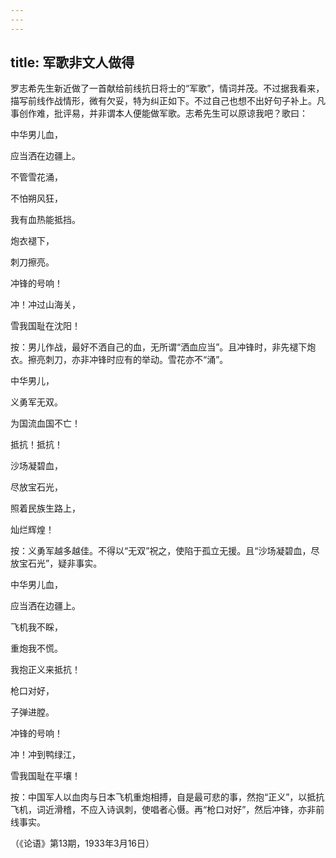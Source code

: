 ```yaml
---
---
---
```

title: 军歌非文人做得
---




罗志希先生新近做了一首献给前线抗日将士的“军歌”，情词并茂。不过据我看来，描写前线作战情形，微有欠妥，特为纠正如下。不过自己也想不出好句子补上。凡事创作难，批评易，并非谓本人便能做军歌。志希先生可以原谅我吧？歌曰：

中华男儿血，

应当洒在边疆上。

不管雪花涌，

不怕朔风狂，

我有血热能抵挡。

炮衣褪下，

刺刀擦亮。

冲锋的号响！

冲！冲过山海关，

雪我国耻在沈阳！

按：男儿作战，最好不洒自己的血，无所谓“洒血应当”。且冲锋时，非先褪下炮衣。擦亮刺刀，亦非冲锋时应有的举动。雪花亦不“涌”。

中华男儿，

义勇军无双。

为国流血国不亡！

抵抗！抵抗！

沙场凝碧血，

尽放宝石光，

照着民族生路上，

灿烂辉煌！

按：义勇军越多越佳。不得以“无双”祝之，使陷于孤立无援。且“沙场凝碧血，尽放宝石光”，疑非事实。

中华男儿血，

应当洒在边疆上。

飞机我不睬，

重炮我不慌。

我抱正义来抵抗！

枪口对好，

子弹进膛。

冲锋的号响！

冲！冲到鸭绿江，

雪我国耻在平壤！

按：中国军人以血肉与日本飞机重炮相搏，自是最可悲的事，然抱“正义”，以抵抗飞机，词近滑稽，不应入诗讽刺，使唱者心慑。再“枪口对好”，然后冲锋，亦非前线事实。

（《论语》第13期，1933年3月16日）